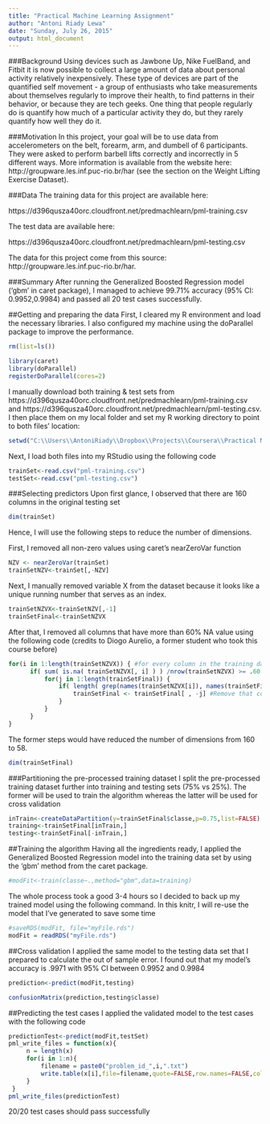 ```yaml
---
title: "Practical Machine Learning Assignment"
author: "Antoni Riady Lewa"
date: "Sunday, July 26, 2015"
output: html_document
---
```

###Background
Using devices such as Jawbone Up, Nike FuelBand, and Fitbit it is now possible to collect a large amount of data about personal activity relatively inexpensively. These type of devices are part of the quantified self movement - a group of enthusiasts who take measurements about themselves regularly to improve their health, to find patterns in their behavior, or because they are tech geeks. One thing that people regularly do is quantify how much of a particular activity they do, but they rarely quantify how well they do it. 

###Motivation
In this project, your goal will be to use data from accelerometers on the belt, forearm, arm, and dumbell of 6 participants. They were asked to perform barbell lifts correctly and incorrectly in 5 different ways. More information is available from the website here: http://groupware.les.inf.puc-rio.br/har (see the section on the Weight Lifting Exercise Dataset). 

###Data 
The training data for this project are available here: 

https://d396qusza40orc.cloudfront.net/predmachlearn/pml-training.csv

The test data are available here: 

https://d396qusza40orc.cloudfront.net/predmachlearn/pml-testing.csv

The data for this project come from this source: http://groupware.les.inf.puc-rio.br/har. 

###Summary
After running the Generalized Boosted Regression model ('gbm' in caret package), I managed to achieve 99.71% accuracy (95% CI: 0.9952,0.9984) and passed all 20 test cases successfully.

##Getting and preparing the data
First, I cleared my R environment and load the necessary libraries. I also configured my machine using the doParallel package to improve the performance.

```r
rm(list=ls())

library(caret)
library(doParallel)
registerDoParallel(cores=2)
```

I manually download both training & test sets from https://d396qusza40orc.cloudfront.net/predmachlearn/pml-training.csv and https://d396qusza40orc.cloudfront.net/predmachlearn/pml-testing.csv. I then place them on my local folder and set my R working directory to point to both files' location:

```r
setwd("C:\\Users\\AntoniRiady\\Dropbox\\Projects\\Coursera\\Practical Machine Learning")
```

Next, I load both files into my RStudio using the following code
```r
trainSet<-read.csv("pml-training.csv")
testSet<-read.csv("pml-testing.csv")
```

###Selecting predictors
Upon first glance, I observed that there are 160 columns in the original testing set
```r
dim(trainSet)
```
Hence, I will use the following steps to reduce the number of dimensions.

First, I removed all non-zero values using caret's nearZeroVar function
```r
NZV <- nearZeroVar(trainSet)
trainSetNZV<-trainSet[,-NZV]
```
Next, I manually removed variable X from the dataset because it looks like a unique running number that serves as an index.
```r
trainSetNZVX<-trainSetNZV[,-1]
trainSetFinal<-trainSetNZVX
```
After that, I removed all columns that have more than 60% NA value using the following code (credits to Diogo Aurelio, a former student who took this course before)
```r
for(i in 1:length(trainSetNZVX)) { #for every column in the training dataset
      if( sum( is.na( trainSetNZVX[, i] ) ) /nrow(trainSetNZVX) >= .60 ) { #if n?? NAs > 60% of total observations
          for(j in 1:length(trainSetFinal)) {
              if( length( grep(names(trainSetNZVX[i]), names(trainSetFinal)[j]) ) ==1)  { #if the columns are the same:
                  trainSetFinal <- trainSetFinal[ , -j] #Remove that column
              }   
          } 
      }
}
```
The former steps would have reduced the number of dimensions from 160 to 58. 

```r
dim(trainSetFinal)
```

###Partitioning the pre-processed training dataset
I split the pre-processed training dataset further into training and testing sets (75% vs 25%). The former will be used to train the algorithm whereas the latter will be used for cross validation
```r
inTrain<-createDataPartition(y=trainSetFinal$classe,p=0.75,list=FALSE)
training<-trainSetFinal[inTrain,]
testing<-trainSetFinal[-inTrain,]
```

##Training the algorithm
Having all the ingredients ready, I applied the Generalized Boosted Regression model into the training data set by using the 'gbm' method from the caret package.

```r
#modFit<-train(classe~.,method="gbm",data=training)
```
The whole process took a good 3-4 hours so I decided to back up my trained model using the following command. In this knitr, I will re-use the model that I've generated to save some time
```r
#saveRDS(modFit, file="myFile.rds")
modFit = readRDS("myFile.rds")
```

##Cross validation
I applied the same model to the testing data set that I prepared to calculate the out of sample error. I found out that my model's accuracy is .9971 with 95% CI between 0.9952 and 0.9984

```r
prediction<-predict(modFit,testing)
```
```r
confusionMatrix(prediction,testing$classe)
```

##Predicting the test cases
I applied the validated model to the test cases with the following code
```r
predictionTest<-predict(modFit,testSet)
pml_write_files = function(x){
     n = length(x)
     for(i in 1:n){
         filename = paste0("problem_id_",i,".txt")
         write.table(x[i],file=filename,quote=FALSE,row.names=FALSE,col.names=FALSE)
     }
 }
pml_write_files(predictionTest)
```
20/20 test cases should pass successfully



